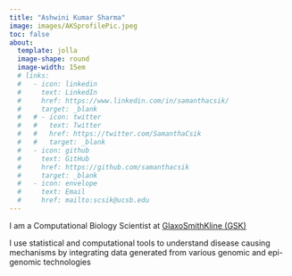 ```yaml
---
title: "Ashwini Kumar Sharma"
image: images/AKSprofilePic.jpeg
toc: false
about: 
  template: jolla
  image-shape: round
  image-width: 15em
  # links:
  #   - icon: linkedin
  #     text: LinkedIn
  #     href: https://www.linkedin.com/in/samanthacsik/
  #     target: _blank
  #   # - icon: twitter
  #   #   text: Twitter
  #   #   href: https://twitter.com/SamanthaCsik
  #   #   target: _blank
  #   - icon: github
  #     text: GitHub
  #     href: https://github.com/samanthacsik
  #     target: _blank
  #   - icon: envelope
  #     text: Email
  #     href: mailto:scsik@ucsb.edu
---
```


::: {#bio}
I am a Computational Biology Scientist at [GlaxoSmithKline (GSK)](https://www.gsk.com/en-gb/)

I use statistical and computational tools to understand disease causing mechanisms by integrating data generated from various genomic and epi-genomic technologies

:::